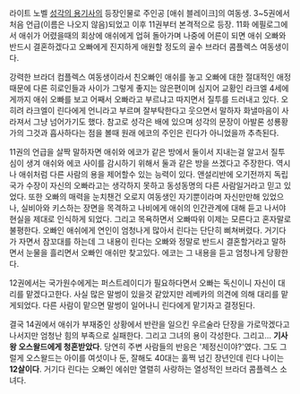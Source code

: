 라이트 노벨 [[성각의 용기사]]의 등장인물로 주인공 [애쉬 블레이크]의 여동생. 3~5권에서 처음 언급(이름은 나오지 않음)되었고 이후 11권부터 본격적으로 등장. 11화 에필로그에서 애쉬가 어렸을때의 회상에 애쉬에게 업혀 돌아가며 나중에 어른이 되면 애쉬 오빠와 반드시 결혼하겠다고 오빠에게 진지하게 애원할 정도의 골수 브라더 콤플렉스 여동생이다.

강력한 브라더 컴플렉스 여동생이라서 친오빠인 애쉬를 놓고 오빠에 대한 절대적인 애정때문에 다른 히로인들과 사이가 그렇게 좋지는 않은편이며 심지어 교황인 라크엘 4세에게까지 애쉬 오빠를 보고 어째서 오빠라고 부르냐고 따지면서 질투를 드러내고 있다. 오히려 라크엘이 린다에게 언니라고 부르며 잘부탁한다고 웃으면서 말하자 화낼마음이 사라져서 그냥 넘어가기도 했다. 참고로 성각은 배에 있으며 성각의 문장이 아발론 성룡황가의 그것과 흡사하다는 점을 볼때 원래 에코의 주인은 린다가 아니었을까 추측된다. 

11권의 언급을 살짝 말하자면 애쉬와 에코가 같은 방에서 둘이서 지내는걸 알고서 질투심이 생겨 애쉬와 에코 사이를 감시하기 위해서 둘과 같은 방을 쓰겠다고 주장한다. 역시나 애쉬처럼 다른 사람의 용을 제어할수 있는 능력이 있다. 앤설리반에 오기전까지 독립국가 수장이 자신의 오빠라고는 생각하지 못하고 동성동명의 다른 사람일거라고 믿고 있었다. 또한 오빠의 매력을 눈치챈건 오로지 여동생인 자기뿐이라며 자신만만해 있었으나, 실비아와 키스하는 장면을 목격하고 나비에게 애쉬의 인간관계에 대해 듣고 나서야 현실을 제대로 인식하게 되었다. 그리고 목욕하면서 오빠따위 이제는 모른다고 혼자말로 불평한다. 오빠인 애쉬에게 연인이 엄청나게 많아서 린다는 단단히 삐쳐버렸다. 거기다가 자면서 잠꼬대를 하는데 그 내용이 린다는 오빠와 정말로 반드시 결혼할거라고 말하면서 눈물을 흘리면서 오빠인 애쉬만 찾고있다. 에코는 그 내용을 듣고 엄청나게 당황한다.

12권에서는 국가원수에게는 퍼스트레이디가 필요하다면서 오빠는 독신이니 자신이 대리를 맡겠다고한다. 사실 많은 말썽이 있을것 같았지만 레베카의 의견에 의해 대리를 맡게되었다. 다른 사람이 맡으면 말썽이 일어나니 린다에게 맡기자고 결정된다. 

결국 14권에서 애쉬가 부재중인 상황에서 반란을 일으킨 우르술라 단장을 가로막겠다고 나서지만 엄청난 힘의 부족으로 실패한다. 그리고 그녀의 용이 각성한다. 그리고... '''기사왕 오스왈드에게 청혼받았다'''. 당연히 주변 사람들의 반응은 '제정신이야?'였다. 그도 그럴게 오스왈드는 아이를 여섯이나 둔, 잘해도 40대는 훌쩍 넘긴 장년인데 린다 나이는 '''12살이다'''. 거기다 린다는 오빠인 에쉬만 열렬히 사랑하는 열성적인 브라더 콤플렉스 소녀다.
